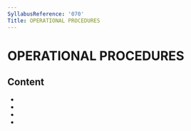 ```yaml
---
SyllabusReference: '070'
Title: OPERATIONAL PROCEDURES
---
```


# OPERATIONAL PROCEDURES

## Content

- <Link href="071.01" />
- <Link href="071.02" />
- <Link href="071.03" />
- <Link href="071.04" />
